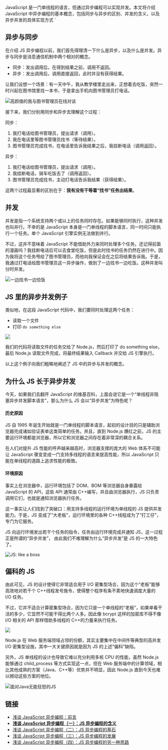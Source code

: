 JavaScript 是一门单线程的语言，但通过异步编程可以实现并发。本文将介绍 JavaScript 中异步编程的基本概念，包括同步与异步的区别、并发的含义，以及异步并发的具体实现方式
`

## 异步与同步

在介绍 JS 异步编程以前，我们首先得理清一下什么是异步，以及什么是并发。异步与同步是消息通信机制中两个相对的概念。

- 同步：发出调用后，在得到结果之前，调用不返回。
- 异步：发出调用后，调用直接返回，此时并没有获得结果。

让我们设想一个场景：有一天中午，我从教学楼里走出来，正想着去吃饭，突然一时兴起在图书馆里找一本书，于是拿出手机向图书管理员打电话。

![高颜值的我与图书管理员在线对谈](/images/uploads/async-js-1-1.png)

接下来，我们分别用同步和异步去理解这个过程：

同步：

1. 我打电话给图书管理员，提出请求（调用）。
2. 我在电话里等图书管理员找书（等待结果）。
3. 图书管理员完成找书，在电话里告诉我结果之后，我挂断电话（调用返回）。

异步：

1. 我打电话给图书管理员，提出请求（调用）。
2. 我挂断电话，骑车吃饭去了（调用返回）。
3. 图书管理员完成找书，主动打电话告诉我结果（获得结果）。

这两个过程最显著的区别在于：**我有没有干等着“找书”任务出结果**。

## 并发

并发是指一个系统支持两个或以上的任务同时存在。如果能够同时执行，这种并发也叫并行。不幸的是 JavaScript 本身是一门单线程的脚本语言，同一时间只能执行一个任务。单个 JavaScript 引擎实例无法做到并行。

不过，这并不意味着 JavaScript 不能借助外力来同时处理多个任务。还记得前面的漫画吗？我挂断电话后可以去食堂吃饭，但是此时找书的任务仍然在进行中。因为我将这个任务甩给了图书管理员，而他向我保证会在之后将结果告诉我。于是，我通过打电话给图书管理员这一异步操作，做到了一边找书一边吃饭。这种并发叫分时并发。

![一边找书一边恰饭](/images/uploads/async-js-1-2.png)

## JS 里的异步并发例子

类似地，在这段 JavaScript 代码中，我们要同时处理这两个任务：

- 读取一个文件
- 打印 `do something else`

![](/images/uploads/async-js-1-3.png)

我们的代码将读取文件的任务交给了 Node.js，然后打印了 do something else，最后 Node.js 读取文件完成，将最终结果输入 Callback 并交给 JS 引擎执行。

以上这个例子向我们粗略地阐述了 JS 中的异步与并发的概念。

## 为什么 JS 长于异步并发

今天，如果我们去翻开 JavaScript 的维基百科，上面会说它是一个“单线程非阻塞异步并发脚本语言”，那么为什么 JS 会以“异步并发”为特色呢？

#### 历史原因

JS 自 1995 年诞生开始就是一门单线程的脚本语言，起初的设计目的只是辅助浏览器完成诸如验证表单这类简单的任务。并且，直到 Node.js 爆红之前，JS 的主要运行环境都是浏览器，所以它和浏览器之间存在着非常深的耦合关系。

在人们对提升 JS 性能的呼声越来越高时，浏览器支撑的庞大的 Web 体系不可能让 JavaScript 骤变变成一门支持多线程的语言来提高性能，所以 JavaScript 只能在单线程的道路上追求性能的极致。

#### 环境原因

事实上在浏览器中，运行环境包括了 DOM、BOM 等浏览器自身暴露给 JavaScript 的 API，这些 API 通常由 C++编写，并且由浏览器执行，JS 只负责调用它们，也就是通知浏览器执行任务。

这一事实让人们找到了突破口：用支持多线程的运行环境为单线程的 JS 提供并发能力。于是，JS 变成了“大老板”，运行环境里的各种 C++线程成为了“打工仔”，专门为它服务。

JS 向运行环境发出若干个任务的指令，任务由运行环境完成并通知 JS，这一过程正是所谓的“异步并发”， 由此我们不难理解为什么“异步并发”是 JS 的一大特色了。

![JS: like a boss](/images/uploads/async-js-1-4.png)

## 偏科的 JS

由此可见，JS 的设计使得它非常适合用于 I/O 密集型场合，因为这个“老板”能够高效地对若干个 C++线程发号施令，使得整个程序有条不紊地快速调度大量的 I/O 任务。

不过，它并不适合计算密集型场合，因为它只是一个单线程的“老板”，如果单看干活的多少，它显然不可能干得比两个人多。因此像 bcrypt 这样的加密库不得不像 I/O 相关的 API 那样借助多线程的 C++的力量来执行任务。

![](/images/uploads/async-js-1-5.png)

Node.js 在 Web 服务端领域占领的份额，其实主要集中在中间件等典型的高并发 I/O 密集型设施，其中一大关键原因就是因为 JS 的上述“偏科”缺陷。

另外，JS 单线程的设计也导致它难以充分利用多核 CPU 的性能，虽然 Node.js 能够通过 child_process 等方式实现这一点，但在 Web 服务端中的计算领域，相比其他成熟的方案（Java、C++等）优势并不明显，因此 Node.js 直到今天也难以撼动这些方案的地位。

![面对Java无能狂怒的JS](/images/uploads/async-js-1-6.png)

## 链接

- [浅谈 JavaScript 异步编程：前言](/articles/async-js)
- **[浅谈 JavaScript 异步编程（一）：JS 异步编程的含义](/articles/async-js-1)**
- [浅谈 JavaScript 异步编程（二）：JS 异步编程的基石](/articles/async-js-2)
- [浅谈 JavaScript 异步编程（三）：JS 异步编程的发展](/articles/async-js-3)
- [浅谈 JavaScript 异步编程（四）：JS 异步编程的另一种思路](/articles/async-js-4)
